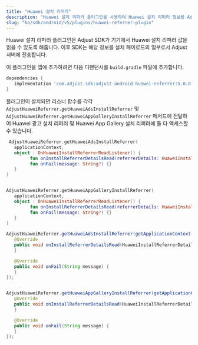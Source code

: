 ```yaml
---
title: "Huawei 설치 리퍼러"
description: "Huawei 설치 리퍼러 플러그인을 사용하여 Huawei 설치 리퍼러 정보를 Adjust에 전달합니다."
slug: "ko/sdk/android/v5/plugins/huawei-referrer-plugin"
---
```


Huawei 설치 리퍼러 플러그인은 Adjust SDK가 기기에서 Huawei 설치 리퍼러 값을 읽을 수 있도록 해줍니다. 이후 SDK는 해당 정보를 설치 페이로드의 일부로서 Adjust 서버에 전송합니다.

이 플러그인을 앱에 추가하려면 다음 디펜던시를 `build.gradle` 파일에 추가합니다.

<CodeBlock title="build.gradle">

```groovy
dependencies {
   implementation 'com.adjust.sdk:adjust-android-huawei-referrer:5.0.0-SNAPSHOT'
}
```

</CodeBlock>

플러그인이 설치되면 리스너 함수를 각각 `AdjustHuaweiReferrer.getHuaweiAdsInstallReferrer` 및 `AdjustHuaweiReferrer.getHuaweiAppGalleryInstallReferrer` 메서드에 전달하여 Huawei 광고 설치 리퍼러 및 Huawei App Gallery 설치 리퍼러에 둘 다 액세스할 수 있습니다.

<Tabs>
<Tab title="Kotlin">

```kotlin
 AdjustHuaweiReferrer.getHuaweiAdsInstallReferrer(
   applicationContext,
   object : OnHuaweiInstallReferrerReadListener() {
         fun onInstallReferrerDetailsRead(referrerDetails: HuaweiInstallReferrerDetails?) {}
         fun onFail(message: String?) {}
   }
)


AdjustHuaweiReferrer.getHuaweiAppGalleryInstallReferrer(
   applicationContext,
   object : OnHuaweiInstallReferrerReadListener() {
         fun onInstallReferrerDetailsRead(referrerDetails: HuaweiInstallReferrerDetails?) {}
         fun onFail(message: String?) {}
   }
)
```

</Tab>
<Tab title="Java">

```java
AdjustHuaweiReferrer.getHuaweiAdsInstallReferrer(getApplicationContext(), new OnHuaweiInstallReferrerReadListener() {
   @Override
   public void onInstallReferrerDetailsRead(HuaweiInstallReferrerDetails referrerDetails) {
   }

   @Override
   public void onFail(String message) {
   }
});


AdjustHuaweiReferrer.getHuaweiAppGalleryInstallReferrer(getApplicationContext(), new OnHuaweiInstallReferrerReadListener() {
   @Override
   public void onInstallReferrerDetailsRead(HuaweiInstallReferrerDetails referrerDetails) {
   }

   @Override
   public void onFail(String message) {
   }
});

```

</Tab>
</Tabs>
